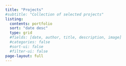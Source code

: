```yaml
---
title: "Projects"
#subtitle: "Collection of selected projects"
listing:
  contents: portfolio
  sort: "date desc"
  type: grid
  #fields: [date, author, title, description, image]
  #categories: false
  #sort-ui: false
  #filter-ui: false
page-layout: full 
---
```


#### 
